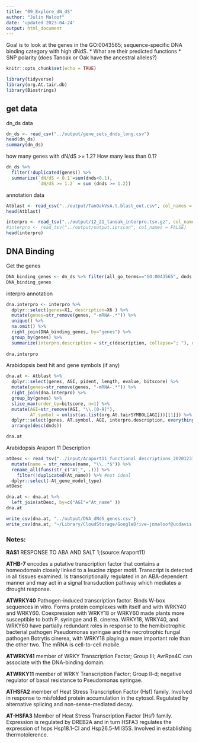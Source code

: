```yaml
---
title: "09_Explore_dN_dS"
author: "Julin Maloof"
date: 'updated 2023-04-24'
output: html_document
---
```


Goal is to look at the genes in the  GO:0043565; sequence-specific DNA binding category with high dNdS.
* What are their predicted functions
* SNP polarity (does Tanoak or Oak have the ancestral alleles?)

```r
knitr::opts_chunk$set(echo = TRUE)
```

```r
library(tidyverse)
library(org.At.tair.db)
library(Biostrings)
```

## get data

dn_ds data
```r
dn_ds <- read_csv("../output/gene_sets_dnds_long.csv")
head(dn_ds)
summary(dn_ds)
```

how many genes with dN/dS >= 1.2? How many less than 0.1?

```r
dn_ds %>%
  filter(!duplicated(genes)) %>%
  summarize(`dN/dS < 0.1`=sum(dnds<0.1), 
            `dN/dS >= 1.2` = sum (dnds >= 1.2))
```


annotation data
```r
Atblast <- read_csv("../output/TanOakVsA.t.blast_out.csv", col_names = str_split("genes AGI pident length mismatch gapopen qstart qend sstart send evalue bitscore", " ")[[1]])
head(Atblast)
```


```r
interpro <- read_tsv("../output/12_21_tanoak_interpro.tsv.gz", col_names = FALSE)
#interpro <- read_tsv("../output/output.iprscan", col_names = FALSE)
head(interpro)
```


## DNA Binding

Get the genes
```r
DNA_binding_genes <- dn_ds %>% filter(all_go_terms=="GO:0043565", dnds >= 1.4)
DNA_binding_genes
```

interpro annotation

```r
dna.interpro <- interpro %>% 
  dplyr::select(genes=X1, description=X6 ) %>% 
  mutate(genes=str_remove(genes, "-mRNA-.*")) %>%
  unique() %>% 
  na.omit() %>% 
  right_join(DNA_binding_genes, by="genes") %>%
  group_by(genes) %>%
  summarize(interpro.description = str_c(description, collapse="; "), dnds=unique(dnds))
  
dna.interpro
```

Arabidopsis best hit and gene symbols (if any)

```r
dna.at <- Atblast %>%
  dplyr::select(genes, AGI, pident, length, evalue, bitscore) %>%
  mutate(genes=str_remove(genes, "-mRNA-.*")) %>%
  right_join(dna.interpro) %>%
  group_by(genes) %>%
  slice_max(order_by=bitscore, n=1) %>%
  mutate(AGI=str_remove(AGI, "\\.[0-9]"),
         AT.symbol = unlist(as.list(org.At.tairSYMBOL[AGI]))[[1]]) %>%
  dplyr::select(genes, AT.symbol, AGI, interpro.description, everything()) %>%
  arrange(desc(dnds))

dna.at
```

Arabidopsis Araport 11 Description

```r
atDesc <- read_tsv("../input/Araport11_functional_descriptions_20201231.txt.gz") %>%
  mutate(name = str_remove(name, "\\..*$")) %>%
  rename_all(funs(str_c("At_", .))) %>%
    filter(!duplicated(At_name)) %>% #not ideal
  dplyr::select(-At_gene_model_type)
atDesc
```
```r
dna.at <- dna.at %>%
  left_join(atDesc, by=c("AGI"="At_name" ))
dna.at
```


```r
write_csv(dna.at, "../output/DNA_dNdS_genes.csv")
write_csv(dna.at, "~/Library/CloudStorage/GoogleDrive-jnmaloof@ucdavis.edu/Shared drives/TanOak/new_12_2021_assembly/DNA_dNdS_genes.csv")
```


### Notes:

__RAS1__ RESPONSE TO ABA AND SALT 1;(source:Araport11)

__ATHB-7__ encodes a putative transcription factor that contains a homeodomain closely linked to a leucine zipper motif. Transcript is detected in all tissues examined. Is transcriptionally regulated in an ABA-dependent manner and may act in a signal transduction pathway which mediates a drought response.

__ATWRKY40__  	Pathogen-induced transcription factor. Binds W-box sequences in vitro. Forms protein complexes with itself and with WRKY40 and WRKY60. Coexpression with WRKY18 or WRKY60 made plants more susceptible to both P. syringae and B. cinerea. WRKY18, WRKY40, and WRKY60 have partially redundant roles in response to the hemibiotrophic bacterial pathogen Pseudomonas syringae and the necrotrophic fungal pathogen Botrytis cinerea, with WRKY18 playing a more important role than the other two. The mRNA is cell-to-cell mobile.

__ATWRKY41__ member of WRKY Transcription Factor; Group III; AvrRps4C can associate with the DNA-binding domain.

__ATWRKY11__ member of WRKY Transcription Factor; Group II-d; negative regulator of basal resistance to Pseudomonas syringae.

__ATHSFA2__ member of Heat Stress Transcription Factor (Hsf) family. Involved in response to misfolded protein accumulation in the cytosol. Regulated by alternative splicing and non-sense-mediated decay.

__AT-HSFA3__ Member of Heat Stress Transcription Factor (Hsf) family. Expression is regulated by DREB2A and in turn HSFA3 regulates the expression of hsps Hsp18.1-CI and Hsp26.5-MII35S. Involved in establishing thermotolerence.


